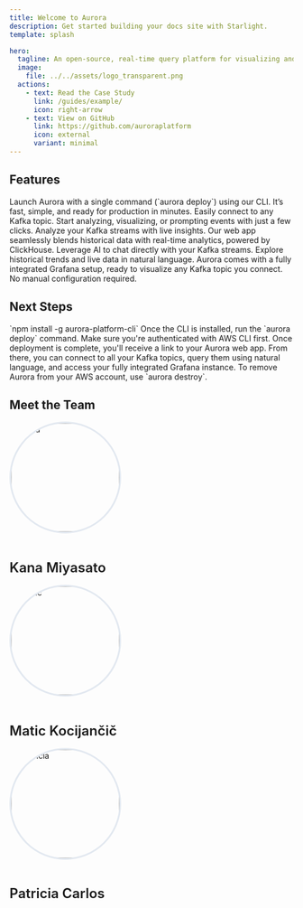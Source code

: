 ```yaml
---
title: Welcome to Aurora
description: Get started building your docs site with Starlight.
template: splash

hero:
  tagline: An open-source, real-time query platform for visualizing and analyzing Kafka event streams with ClickHouse, Grafana, and AI.
  image:
    file: ../../assets/logo_transparent.png
  actions:
    - text: Read the Case Study
      link: /guides/example/
      icon: right-arrow
    - text: View on GitHub
      link: https://github.com/auroraplatform
      icon: external
      variant: minimal
---
```



## Features

<CardGrid stagger>
	<Card title="Deploy Instantly" icon="rocket">
		Launch Aurora with a single command (`aurora deploy`) using our CLI. It’s fast, simple, and ready for production in minutes.
	</Card>
	<Card title="Connect Your Kafka Streams" icon="seti:pipeline">
		Easily connect to any Kafka topic. Start analyzing, visualizing, or prompting events with just a few clicks.
	</Card>
	<Card title="Query in Real-Time" icon="magnifier">
		Analyze your Kafka streams with live insights. Our web app seamlessly blends historical data with real-time analytics, powered by ClickHouse.
	</Card>
  <Card title="Prompt Your Data" icon="comment-alt">
		Leverage AI to chat directly with your Kafka streams. Explore historical trends and live data in natural language.
	</Card>
	<Card title="Customize Your Dashboards" icon="seti:default">
		Aurora comes with a fully integrated Grafana setup, ready to visualize any Kafka topic you connect. No manual configuration required.
	</Card>	
</CardGrid>

## Next Steps

<CardGrid>
	<Card title="Install the Aurora CLI" icon="download">
		`npm install -g aurora-platform-cli`
	</Card>
	<Card title="Deploy Aurora to AWS" icon="rocket">
		Once the CLI is installed, run the `aurora deploy` command. Make sure you're authenticated with AWS CLI first.
	</Card>
  <Card title="Connect, Query, Visualize" icon="starlight">
		Once deployment is complete, you'll receive a link to your Aurora web app. From there, you can connect to all your Kafka topics, query them using natural language, and access your fully integrated Grafana instance.
	</Card>
	<Card title="Uninstall Aurora" icon="close">
		To remove Aurora from your AWS account, use `aurora destroy`.
	</Card>
</CardGrid>

## Meet the Team

<div class="team-section">
  <div class="team-member">
    <img 
      src={kanaImage.src} 
      alt="Kana" 
      style="width: 192px; height: 192px; border-radius: 50%; object-fit: cover; margin-bottom: 0.75rem; border: 3px solid #e2e8f0;" 
    />
    <h3 style="font-weight: 600; font-size: 1.5rem; margin-bottom: 1rem;">Kana Miyasato</h3>
    <div class="team-links">
      <a href="mailto:miyasatoka@gmail.com" style="color: #64748b; transition: color 0.2s;">
        <Icon name="email" style="width: 36px; height: 36px;" />
      </a>
      <a href="https://www.linkedin.com/in/kanamiyasato/" target="_blank" rel="noopener" style="color: #64748b; transition: color 0.2s;">
        <Icon name="linkedin" style="width: 36px; height: 36px;" />
      </a>
      <a href="https://github.com/kanamiyasato" target="_blank" rel="noopener" style="color: #64748b; transition: color 0.2s;">
        <Icon name="github" style="width: 36px; height: 36px;" />
      </a>
    </div>
  </div>
  
  <div class="team-member">
    <img 
      src={maticImage.src} 
      alt="Matic" 
      style="width: 192px; height: 192px; border-radius: 50%; object-fit: cover; margin-bottom: 0.75rem; border: 3px solid #e2e8f0;" 
    />
    <h3 style="font-weight: 600; font-size: 1.5rem; margin-bottom: 1rem;">Matic Kocijančič</h3>
    <div class="team-links">
      <a href="mailto:matickoco@gmail.com" style="color: #64748b; transition: color 0.2s;">
        <Icon name="email" style="width: 36px; height: 36px;" />
      </a>
      <a href="https://www.linkedin.com/in/matickocijancic/" target="_blank" rel="noopener" style="color: #64748b; transition: color 0.2s;">
        <Icon name="linkedin" style="width: 36px; height: 36px;" />
      </a>
      <a href="https://github.com/kocijancic" target="_blank" rel="noopener" style="color: #64748b; transition: color 0.2s;">
        <Icon name="github" style="width: 36px; height: 36px;" />
      </a>
    </div>
  </div>
  
  <div class="team-member">
    <img 
      src={patriciaImage.src} 
      alt="Patricia" 
      style="width: 192px; height: 192px; border-radius: 50%; object-fit: cover; margin-bottom: 0.75rem; border: 3px solid #e2e8f0;" 
    />
    <h3 style="font-weight: 600; font-size: 1.5rem; margin-bottom: 1rem;">Patricia Carlos</h3>
    <div class="team-links">
      <a href="mailto:patricia.k.carlos@gmail.com" style="color: #64748b; transition: color 0.2s;">
        <Icon name="email" style="width: 36px; height: 36px;" />
      </a>
      <a href="https://www.linkedin.com/in/pkcarlos/" target="_blank" rel="noopener" style="color: #64748b; transition: color 0.2s;">
        <Icon name="linkedin" style="width: 36px; height: 36px;" />
      </a>
      <a href="https://github.com/pkcarlos" target="_blank" rel="noopener" style="color: #64748b; transition: color 0.2s;">
        <Icon name="github" style="width: 36px; height: 36px;" />
      </a>
    </div>
  </div>
</div>